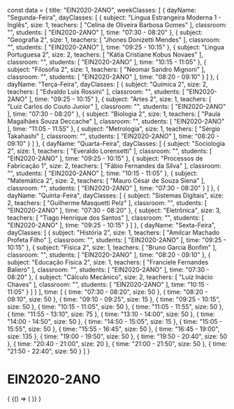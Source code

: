 const data = {
  title: "EIN2020-2ANO",
  weekClasses: [
    {
      dayName: "Segunda-Feira",
      dayClasses: [
        {
          subject: "Lingua Estrangeira Moderna 1 - Inglês",
          size: 1,
          teachers: [
            "Celina de Oliveira Barbosa Gomes"
          ],
          classroom: "",
          students: [
            "EIN2020-2ANO"
          ],
          time: "07:30 - 08:20"
        },
        {
          subject: "Geografia 2",
          size: 1,
          teachers: [
            "Jhones Donizetti Mendes"
          ],
          classroom: "",
          students: [
            "EIN2020-2ANO"
          ],
          time: "09:25 - 10:15"
        },
        {
          subject: "Lingua Portuguesa 2",
          size: 2,
          teachers: [
            "Kátia Cristiane Kobus Novaes"
          ],
          classroom: "",
          students: [
            "EIN2020-2ANO"
          ],
          time: "10:15 - 11:05"
        },
        {
          subject: "Filosofia 2",
          size: 1,
          teachers: [
            "Neomar Sandro Mignoni"
          ],
          classroom: "",
          students: [
            "EIN2020-2ANO"
          ],
          time: "08:20 - 09:10"
        }
      ]
    },
    {
      dayName: "Terça-Feira",
      dayClasses: [
        {
          subject: "Química 2",
          size: 2,
          teachers: [
            "Edvaldo Luis Rossini"
          ],
          classroom: "",
          students: [
            "EIN2020-2ANO"
          ],
          time: "09:25 - 10:15"
        },
        {
          subject: "Artes 2",
          size: 1,
          teachers: [
            "Luiz Carlos do Couto Junior"
          ],
          classroom: "",
          students: [
            "EIN2020-2ANO"
          ],
          time: "07:30 - 08:20"
        },
        {
          subject: "Biologia 2",
          size: 1,
          teachers: [
            "Paula Magalhães Souza Deccache"
          ],
          classroom: "",
          students: [
            "EIN2020-2ANO"
          ],
          time: "11:05 - 11:55"
        },
        {
          subject: "Metrologia",
          size: 1,
          teachers: [
            "Sérgio Takahashi"
          ],
          classroom: "",
          students: [
            "EIN2020-2ANO"
          ],
          time: "08:20 - 09:10"
        }
      ]
    },
    {
      dayName: "Quarta-Feira",
      dayClasses: [
        {
          subject: "Sociologia 2",
          size: 1,
          teachers: [
            "Everaldo Lorensetti"
          ],
          classroom: "",
          students: [
            "EIN2020-2ANO"
          ],
          time: "09:25 - 10:15"
        },
        {
          subject: "Processos de Fabricação 1",
          size: 2,
          teachers: [
            "Fábio Fernandes da Silva"
          ],
          classroom: "",
          students: [
            "EIN2020-2ANO"
          ],
          time: "10:15 - 11:05"
        },
        {
          subject: "Matemática 2",
          size: 2,
          teachers: [
            "Mauro César de Souza Siena"
          ],
          classroom: "",
          students: [
            "EIN2020-2ANO"
          ],
          time: "07:30 - 08:20"
        }
      ]
    },
    {
      dayName: "Quinta-Feira",
      dayClasses: [
        {
          subject: "Sistemas Digitais",
          size: 2,
          teachers: [
            "Guilherme Masquetti Pelz"
          ],
          classroom: "",
          students: [
            "EIN2020-2ANO"
          ],
          time: "07:30 - 08:20"
        },
        {
          subject: "Eletrônica",
          size: 3,
          teachers: [
            "Tiago Henrique dos Santos"
          ],
          classroom: "",
          students: [
            "EIN2020-2ANO"
          ],
          time: "09:25 - 10:15"
        }
      ]
    },
    {
      dayName: "Sexta-Feira",
      dayClasses: [
        {
          subject: "História 2",
          size: 1,
          teachers: [
            "Amilcar Machado Profeta Filho"
          ],
          classroom: "",
          students: [
            "EIN2020-2ANO"
          ],
          time: "09:25 - 10:15"
        },
        {
          subject: "Física 2",
          size: 1,
          teachers: [
            "Bruno Garcia Bonfim"
          ],
          classroom: "",
          students: [
            "EIN2020-2ANO"
          ],
          time: "08:20 - 09:10"
        },
        {
          subject: "Educação Física 2",
          size: 1,
          teachers: [
            "Franciele Fernandes Baliero"
          ],
          classroom: "",
          students: [
            "EIN2020-2ANO"
          ],
          time: "07:30 - 08:20"
        },
        {
          subject: "Cálculo Mecânico",
          size: 2,
          teachers: [
            "Luiz Inácio Chaves"
          ],
          classroom: "",
          students: [
            "EIN2020-2ANO"
          ],
          time: "10:15 - 11:05"
        }
      ]
    }
  ],
  time: [
    {
      time: "07:30 - 08:20",
      size: 50
    },
    {
      time: "08:20 - 09:10",
      size: 50
    },
    {
      time: "09:10 - 09:25",
      size: 15
    },
    {
      time: "09:25 - 10:15",
      size: 50
    },
    {
      time: "10:15 - 11:05",
      size: 50
    },
    {
      time: "11:05 - 11:55",
      size: 50
    },
    {
      time: "11:55 - 13:10",
      size: 75
    },
    {
      time: "13:10 - 14:00",
      size: 50
    },
    {
      time: "14:00 - 14:50",
      size: 50
    },
    {
      time: "14:50 - 15:05",
      size: 15
    },
    {
      time: "15:05 - 15:55",
      size: 50
    },
    {
      time: "15:55 - 16:45",
      size: 50
    },
    {
      time: "16:45 - 19:00",
      size: 135
    },
    {
      time: "19:00 - 19:50",
      size: 50
    },
    {
      time: "19:50 - 20:40",
      size: 50
    },
    {
      time: "20:40 - 21:00",
      size: 20
    },
    {
      time: "21:00 - 21:50",
      size: 50
    },
    {
      time: "21:50 - 22:40",
      size: 50
    }
  ]
}

# EIN2020-2ANO

<div>
  {
    <BrowserOnly>
      {() => (
        <Grid
          title={data.title}
          weekClasses={data.weekClasses}
          time={data.time}
        />
      )}
    </BrowserOnly>
  }
</div>
